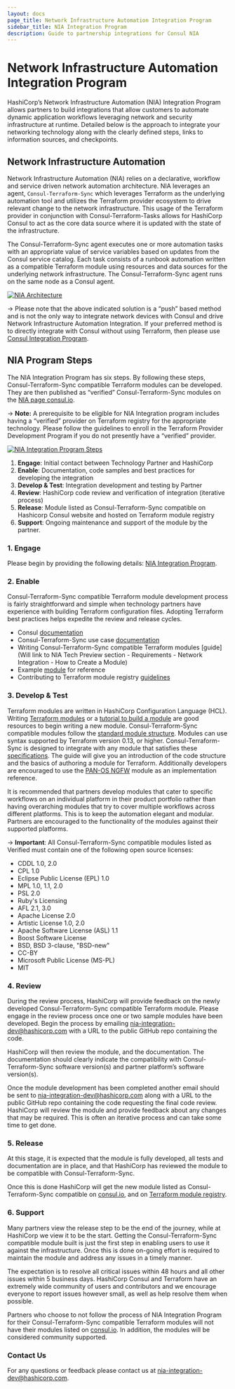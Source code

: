 ```yaml
---
layout: docs
page_title: Network Infrastructure Automation Integration Program
sidebar_title: NIA Integration Program
description: Guide to partnership integrations for Consul NIA
---
```


# Network Infrastructure Automation Integration Program

HashiCorp’s Network Infrastructure Automation (NIA) Integration Program allows partners to build integrations that allow customers to automate dynamic application workflows leveraging network and security infrastructure at runtime. Detailed below is the approach to integrate your networking technology along with the clearly defined steps, links to information sources, and checkpoints.

## Network Infrastructure Automation

Network Infrastructure Automation (NIA) relies on a declarative, workflow and service driven network automation architecture. NIA leverages an agent, `Consul-Terraform-Sync` which leverages Terraform as the underlying automation tool and utilizes the Terraform provider ecosystem to drive relevant change to the network infrastructure. This usage of the Terraform provider in conjunction with Consul-Terraform-Tasks allows for HashiCorp Consul to act as the core data source where it is updated with the state of the infrastructure.

The Consul-Terraform-Sync agent executes one or more automation tasks with an appropriate value of service variables based on updates from the Consul service catalog. Each task consists of a runbook automation written as a compatible Terraform module using resources and data sources for the underlying network infrastructure. The Consul-Terraform-Sync agent runs on the same node as a Consul agent.

[![NIA Architecture](/img/nia-highlevel-diagram.png)](/img/nia-highlevel-diagram.png)

-> Please note that the above indicated solution is a “push” based method and is not the only way to integrate network devices with Consul and drive Network Infrastructure Automation Integration. If your preferred method is to directly integrate with Consul without using Terraform, then please use [Consul Integration Program](https://www.consul.io/docs/integrate/partnerships).

## NIA Program Steps

The NIA Integration Program has six steps. By following these steps, Consul-Terraform-Sync compatible Terraform modules can be developed. They are then published as “verified” Consul-Terraform-Sync modules on the [NIA page consul.io](https://www.consul.io/use-cases/network-infrastructure-automation).

-> **Note:** A prerequisite to be eligible for NIA Integration program includes having a “verified” provider on Terraform registry for the appropriate technology. Please follow the guidelines to enroll in the Terraform Provider Development Program if you do not presently have a “verified” provider.

[![NIA Integration Program Steps](/img/nia-integration-program.png)](/img/nia-integration-program.png)

1. **Engage**: Initial contact between Technology Partner and HashiCorp
2. **Enable**: Documentation, code samples and best practices for developing the integration
3. **Develop & Test**: Integration development and testing by Partner
4. **Review**: HashiCorp code review and verification of integration (iterative process)
5. **Release**: Module listed as Consul-Terraform-Sync compatible on Hashicorp Consul website and hosted on Terraform module registry
6. **Support**: Ongoing maintenance and support of the module by the partner.

### 1. Engage

Please begin by providing the following details: [NIA Integration Program](https://docs.google.com/forms/d/1HtJXYQ36n83lFXEX-F_uIB7abUEMj95prSi5TSDMCXc/viewform?gxids=7757&edit_requested=true).

### 2. Enable

Consul-Terraform-Sync compatible Terraform module development process is fairly straightforward and simple when technology partners have experience with building Terraform configuration files. Adopting Terraform best practices helps expedite the review and release cycles.

- Consul [documentation](https://www.consul.io/docs)
- Consul-Terraform-Sync use case [documentation](https://www.consul.io/use-cases/network-infrastructure-automation)
- Writing Consul-Terraform-Sync compatible Terraform modules [guide](Will link to NIA Tech Preview section - Requirements - Network Integration - How to Create a Module)
- Example [module](https://registry.terraform.io/modules/findkim/ngfw/panos/0.0.1-beta3) for reference
- Contributing to Terraform module registry [guidelines](https://www.terraform.io/docs/registry/modules/publish.html)

### 3. Develop & Test

Terraform modules are written in HashiCorp Configuration Language (HCL). Writing [Terraform modules](https://www.terraform.io/docs/modules/index.html) or a [tutorial to build a module](https://learn.hashicorp.com/tutorials/terraform/module-create) are good resources to begin writing a new module.
Consul-Terraform-Sync compatible modules follow the [standard module structure](https://www.terraform.io/docs/modules/index.html#standard-module-structure). Modules can use syntax supported by Terraform version 0.13, or higher. Consul-Terraform-Sync is designed to integrate with any module that satisfies these [specifications](https://docs.google.com/document/d/1eP918lf3lu-VVk4pBt4zVJ-eb4gNI6XBhpvZ3UnKNLw/edit#bookmark=id.f7kafih7a9qo). The guide will give you an introduction of the code structure and the basics of authoring a module for Terraform. Additionally developers are encouraged to use the [PAN-OS NGFW](https://github.com/devarshishah3/terraform-panos-dag-nia) module as an implementation reference.

It is recommended that partners develop modules that cater to specific workflows on an individual platform in their product portfolio rather than having overarching modules that try to cover multiple workflows across different platforms. This is to keep the automation elegant and modular. Partners are encouraged to the functionality of the modules against their supported platforms.

-> **Important**: All Consul-Terraform-Sync compatible modules listed as Verified must contain one of the following open source licenses:

- CDDL 1.0, 2.0
- CPL 1.0
- Eclipse Public License (EPL) 1.0
- MPL 1.0, 1.1, 2.0
- PSL 2.0
- Ruby's Licensing
- AFL 2.1, 3.0
- Apache License 2.0
- Artistic License 1.0, 2.0
- Apache Software License (ASL) 1.1
- Boost Software License
- BSD, BSD 3-clause, "BSD-new"
- CC-BY
- Microsoft Public License (MS-PL)
- MIT

### 4. Review

During the review process, HashiCorp will provide feedback on the newly developed Consul-Terraform-Sync compatible Terraform module. Please engage in the review process once one or two sample modules have been developed. Begin the process by emailing nia-integration-dev@hashicorp.com with a URL to the public GitHub repo containing the code.

HashiCorp will then review the module, and the documentation. The documentation should clearly indicate the compatibility with Consul-Terraform-Sync software version(s) and partner platform’s software version(s).

Once the module development has been completed another email should be sent to nia-integration-dev@hashicorp.com along with a URL to the public GitHub repo containing the code requesting the final code review. HashiCorp will review the module and provide feedback about any changes that may be required. This is often an iterative process and can take some time to get done.

### 5. Release

At this stage, it is expected that the module is fully developed, all tests and documentation are in place, and that HashiCorp has reviewed the module to be compatible with Consul-Terraform-Sync.

Once this is done HashiCorp will get the new module listed as Consul-Terraform-Sync compatible on [consul.io](https://www.consul.io/use-cases/network-infrastructure-automation), and on [Terraform module registry](https://registry.terraform.io/browse/modules).

### 6. Support

Many partners view the release step to be the end of the journey, while at HashiCorp we view it to be the start. Getting the Consul-Terraform-Sync compatible module built is just the first step in enabling users to use it against the infrastructure. Once this is done on-going effort is required to maintain the module and address any issues in a timely manner.

The expectation is to resolve all critical issues within 48 hours and all other issues within 5 business days. HashiCorp Consul and Terraform have an extremely wide community of users and contributors and we encourage everyone to report issues however small, as well as help resolve them when possible.

Partners who choose to not follow the process of NIA Integration Program for their Consul-Terraform-Sync compatible Terraform modules will not have their modules listed on [consul.io](https://www.consul.io/use-cases/network-infrastructure-automation). In addition, the modules will be considered community supported.

### Contact Us

For any questions or feedback please contact us at nia-integration-dev@hashicorp.com.

